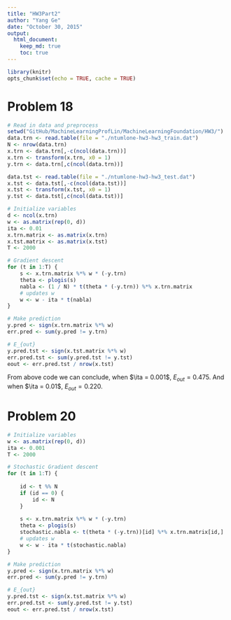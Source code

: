```yaml
---
title: "HW3Part2"
author: "Yang Ge"
date: "October 30, 2015"
output:
  html_document:
    keep_md: true
    toc: true
---
```


```r
library(knitr)
opts_chunk$set(echo = TRUE, cache = TRUE)
```

# Problem 18

```r
# Read in data and preprocess
setwd("GitHub/MachineLearningProfLin/MachineLearningFoundation/HW3/")
data.trn <- read.table(file = "./ntumlone-hw3-hw3_train.dat")
N <- nrow(data.trn)
x.trn <- data.trn[,-c(ncol(data.trn))]
x.trn <- transform(x.trn, x0 = 1)
y.trn <- data.trn[,c(ncol(data.trn))]

data.tst <- read.table(file = "./ntumlone-hw3-hw3_test.dat")
x.tst <- data.tst[,-c(ncol(data.tst))]
x.tst <- transform(x.tst, x0 = 1)
y.tst <- data.tst[,c(ncol(data.tst))]

# Initialize variables
d <- ncol(x.trn)
w <- as.matrix(rep(0, d))
ita <- 0.01
x.trn.matrix <- as.matrix(x.trn)
x.tst.matrix <- as.matrix(x.tst)
T <- 2000

# Gradient descent
for (t in 1:T) {
    s <- x.trn.matrix %*% w * (-y.trn)
    theta <- plogis(s)
    nabla <- (1 / N) * t(theta * (-y.trn)) %*% x.trn.matrix
    # updates w
    w <- w - ita * t(nabla)
}

# Make prediction
y.pred <- sign(x.trn.matrix %*% w)
err.pred <- sum(y.pred != y.trn)

# E_{out}
y.pred.tst <- sign(x.tst.matrix %*% w)
err.pred.tst <- sum(y.pred.tst != y.tst)
eout <- err.pred.tst / nrow(x.tst)
```

From above code we can conclude, when $\ita = 0.001$, $E_{out} = 0.475$.
And when $\ita = 0.01$, $E_{out} = 0.220$.

# Problem 20

```r
# Initialize variables
w <- as.matrix(rep(0, d))
ita <- 0.001
T <- 2000

# Stochastic Gradient descent
for (t in 1:T) {
    
    id <- t %% N
    if (id == 0) {
        id <- N
    }
    
    s <- x.trn.matrix %*% w * (-y.trn)
    theta <- plogis(s)
    stochastic.nabla <- t(theta * (-y.trn))[id] %*% x.trn.matrix[id,]
    # updates w
    w <- w - ita * t(stochastic.nabla)
}

# Make prediction
y.pred <- sign(x.trn.matrix %*% w)
err.pred <- sum(y.pred != y.trn)

# E_{out}
y.pred.tst <- sign(x.tst.matrix %*% w)
err.pred.tst <- sum(y.pred.tst != y.tst)
eout <- err.pred.tst / nrow(x.tst)
```

